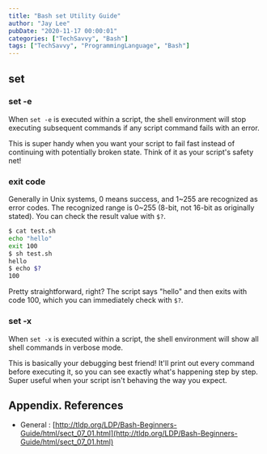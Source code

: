 ```yaml
---
title: "Bash set Utility Guide"
author: "Jay Lee"
pubDate: "2020-11-17 00:00:01"
categories: ["TechSavvy", "Bash"]
tags: ["TechSavvy", "ProgrammingLanguage", "Bash"]
---
```



## set 

### set -e

When `set -e` is executed within a script, the shell environment will stop executing subsequent commands if any script command fails with an error.

This is super handy when you want your script to fail fast instead of continuing with potentially broken state. Think of it as your script's safety net!

### exit code

Generally in Unix systems, 0 means success, and 1~255 are recognized as error codes.
The recognized range is 0~255 (8-bit, not 16-bit as originally stated).
You can check the result value with `$?`.

``` sh
$ cat test.sh
echo "hello"
exit 100
$ sh test.sh
hello
$ echo $?
100
```

Pretty straightforward, right? The script says "hello" and then exits with code 100, which you can immediately check with `$?`.

### set -x

When `set -x` is executed within a script, the shell environment will show all shell commands in verbose mode.

This is basically your debugging best friend! It'll print out every command before executing it, so you can see exactly what's happening step by step. Super useful when your script isn't behaving the way you expect.

## Appendix. References

- General : [http://tldp.org/LDP/Bash-Beginners-Guide/html/sect_07_01.html](http://tldp.org/LDP/Bash-Beginners-Guide/html/sect_07_01.html)
